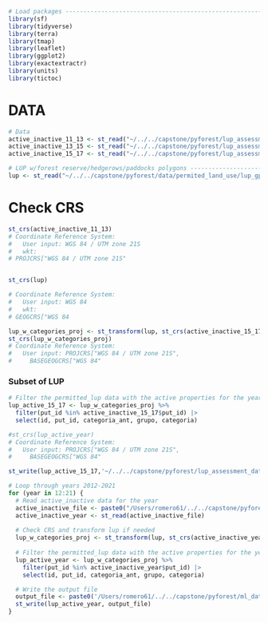 ```r
# Load packages ---------------------------------------------------------
library(sf)
library(tidyverse)
library(terra) 
library(tmap)
library(leaflet)
library(ggplot2)
library(exactextractr)
library(units)
library(tictoc)
```

# DATA
```r
# Data 
active_inactive_11_13 <- st_read("~/../../capstone/pyforest/lup_assessment_data/active_inactive_subsets/active_inactive_11_13.gpkg")
active_inactive_13_15 <- st_read("~/../../capstone/pyforest/lup_assessment_data/active_inactive_subsets/active_inactive_13_15.gpkg")
active_inactive_15_17 <- st_read("~/../../capstone/pyforest/lup_assessment_data/active_inactive_subsets/active_inactive_15_17.gpkg")
```

```r
# LUP w/forest reserve/hedgerows/paddocks polygons ----------------------------------
lup <- st_read("~/../../capstone/pyforest/data/permited_land_use/lup_gpkg/lup.gpkg", layer = "lup")
```

# Check CRS
```r
st_crs(active_inactive_11_13) 
# Coordinate Reference System:
#   User input: WGS 84 / UTM zone 21S 
#   wkt:
# PROJCRS["WGS 84 / UTM zone 21S"


st_crs(lup)

# Coordinate Reference System:
#   User input: WGS 84 
#   wkt:
# GEOGCRS["WGS 84
```


```r
lup_w_categories_proj <- st_transform(lup, st_crs(active_inactive_15_17))
st_crs(lup_w_categories_proj)
# Coordinate Reference System:
#   User input: PROJCRS["WGS 84 / UTM zone 21S",
#     BASEGEOGCRS["WGS 84"
```

### Subset of LUP
```r

# Filter the permitted_lup data with the active properties for the year range
lup_active_15_17 <- lup_w_categories_proj %>% 
  filter(put_id %in% active_inactive_15_17$put_id) |>
  select(id, put_id, categoria_ant, grupo, categoria)

#st_crs(lup_active_year)
# Coordinate Reference System:
#   User input: PROJCRS["WGS 84 / UTM zone 21S",
#     BASEGEOGCRS["WGS 84"

st_write(lup_active_15_17,'~/../../capstone/pyforest/lup_assessment_data/lup_subsets/lup_15_17.gpkg')
```



```r
# Loop through years 2012-2021
for (year in 12:21) {
  # Read active_inactive data for the year
  active_inactive_file <- paste0("/Users/romero61/../../capstone/pyforest/ml_data/active_inactive_subsets/active_inactive_", year, ".gpkg")
  active_inactive_year <- st_read(active_inactive_file)
  
  # Check CRS and transform lup if needed
  lup_w_categories_proj <- st_transform(lup, st_crs(active_inactive_year))
  
  # Filter the permitted_lup data with the active properties for the year
  lup_active_year <- lup_w_categories_proj %>% 
    filter(put_id %in% active_inactive_year$put_id) |>
    select(id, put_id, categoria_ant, grupo, categoria)

  # Write the output file
  output_file <- paste0('/Users/romero61/../../capstone/pyforest/ml_data/lup_subsets/lup_', year, '.gpkg')
  st_write(lup_active_year, output_file)
}
```